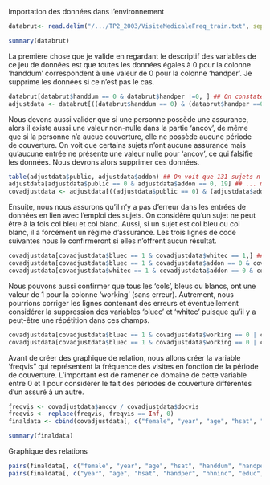 Importation des données dans l'environnement

```r
databrut<- read.delim("/.../TP2_2003/VisiteMedicaleFreq_train.txt", sep = " ")
```

```r
summary(databrut)
```


La première chose que je valide en regardant le descriptif des variables de ce jeu de données est 
que toutes les données égales à 0 pour la colonne 'handdum' correspondent à une valeur de 0 pour la colonne 'handper'. Je supprime les données
si ce n'est pas le cas.

```r
databrut[databrut$handdum == 0 & databrut$handper !=0, ] ## On constate que 14 entrées présentent ce problème, nous les retirons
adjustdata <- databrut[((databrut$handdum == 0) & (databrut$handper ==0) | (databrut$handdum != 0) & (databrut$handper !=0)), ]
```

Nous devons aussi valider que si une personne possède une assurance, alors il existe aussi une valeur non-nulle dans la partie 'ancov',
de même que si la personne n'a aucue couverture, elle ne possède aucune période de couverture. On voit que certains sujets n'ont aucune assurance mais qu'aucune entrée
ne présente une valeur nulle pour 'ancov', ce qui falsifie les données. Nous devrons alors supprimer ces données.

```r
table(adjustdata$public, adjustdata$addon) ## On voit que 131 sujets n'ont aucune couverture d'assurance ...
adjustdata[adjustdata$public == 0 & adjustdata$addon == 0, 19] ## ... mais qu'aucun de ces sujets ne présentent de valeur nulle pour 'ancov'
covadjustdata <- adjustdata[((adjustdata$public == 0) & (adjustdata$addon != 0) | (adjustdata$public != 0) & (adjustdata$addon == 0) | (adjustdata$public != 0) & (adjustdata$addon != 0)), ]
```

Ensuite, nous nous assurons qu'il n'y a pas d'erreur dans les entrées de données en lien avec l'emploi des sujets. On considère qu'un sujet ne peut être à la fois col bleu et col blanc.
Aussi, si un sujet est col bleu ou col blanc, il a forcément un régime d'assurance. Les trois lignes de code suivantes nous le confirmeront si elles n'offrent aucun résultat.

```r
covadjustdata[covadjustdata$bluec == 1 & covadjustdata$whitec == 1,] ## Aucun sujet n'est col blanc ET col bleu
covadjustdata[covadjustdata$bluec == 1 & covadjustdata$addon == 0 & covadjustdata$public == 0,] ## Tous les cols bleus ont au moins une assurance
covadjustdata[covadjustdata$whitec == 1 & covadjustdata$addon == 0 & covadjustdata$public == 0,] ## Tous les cols blancs ont au moins une assurance
```
Nous pouvons aussi confirmer que tous les 'cols', bleus ou blancs, ont une valeur de 1 pour la colonne 'working' (sans erreur). Autrement, nous pourrions corriger les lignes contenant des erreurs et éventuellement considérer la suppression des variables 'bluec' et 'whitec' puisque qu'il y a peut-être une répétition dans ces champs. 

```r
covadjustdata[covadjustdata$bluec == 1 & covadjustdata$working == 0 | covadjustdata$whitec == 1 & covadjustdata$working == 0,] ## 9 données démontrent ces erreurs
covadjustdata[covadjustdata$bluec == 1 & covadjustdata$working == 0 | covadjustdata$whitec == 1 & covadjustdata$working == 0, c('working')] <- 1 ## correction des erreurs
```
Avant de créer des graphique de relation, nous allons créer la variable 'freqvis" qui représentent la fréquence des visites en fonction de la période de couverture. L'important est de ramener ce domaine de cette variable entre 0 et 1 pour considérer le fait des périodes de couverture différentes d'un assuré à un autre.

```r
freqvis <- covadjustdata$ancov / covadjustdata$docvis 
freqvis <- replace(freqvis, freqvis == Inf, 0)
finaldata <- cbind(covadjustdata[, c("female", "year", "age", "hsat", "handdum", "handper", "hhninc", "hhkids", "educ", "married", "working", "bluec", "whitec", "self", "docvis", "public", "addon", "ancov")], freqvis)
```


```r
summary(finaldata)
```

Graphique des relations

```r
pairs(finaldata[, c("female", "year", "age", "hsat", "handdum", "handper", "hhninc", "hhkids", "educ", "married", "working", "bluec", "whitec", "self", "docvis", "public", "addon", "ancov")]) ## Toutes les variables, y compris les indicatrices
pairs(finaldata[, c("year", "age", "hsat", "handper", "hhninc", "educ", "docvis", "ancov", "freqvis")]) ## Toutes les variables sauf les indicatrices
```
